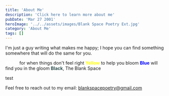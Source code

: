 ```yaml
---
title: 'About Me'
description: 'Click here to learn more about me'
pubDate: 'Mar 27 2001'
heroImage: '../../assets/images/Blank Space Poetry Ext.jpg'
category: 'About Me'
tags: []
---
```


I'm just a guy writing what makes me happy; I hope you can find something somewhere that will do the same for you.

<strong style='color: white; font-weight: bold;'>White</strong> for when things don't feel right
<strong style='color: yellow; font-weight: bold;'>Yellow</strong> to help you bloom
<strong style='color: blue; font-weight: bold;'>Blue</strong> will find you in the gloom
<strong style='color: darkslategray; font-weight: bold;'>Black</strong>, The Blank Space

test

Feel free to reach out to my email: blankspacepoetry@gmail.com
